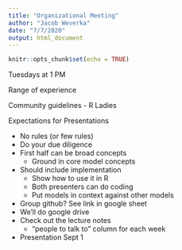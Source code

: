 ```yaml
---
title: "Organizational Meeting"
author: "Jacob Weverka"
date: "7/7/2020"
output: html_document
---
```


```r
knitr::opts_chunk$set(echo = TRUE)
```

Tuesdays at 1 PM

Range of experience

Community guidelines - R Ladies

Expectations for Presentations

  - No rules (or few rules)
  - Do your due diligence
  - First half can be broad concepts
    - Ground in core model concepts
  - Should include implementation
    - Show how to use it in R
    - Both presenters can do coding
    - Put models in context against other models
  - Group github? See link in google sheet
  - We'll do google drive
  - Check out the lecture notes
    - "people to talk to" column for each week
  - Presentation Sept 1




























